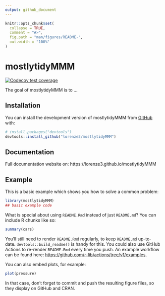 ```yaml
---
output: github_document
---
```


<!-- README.md is generated from README.Rmd. Please edit that file -->

```r
knitr::opts_chunk$set(
  collapse = TRUE,
  comment = "#>",
  fig.path = "man/figures/README-",
  out.width = "100%"
)
```

# mostlytidyMMM

<!-- badges: start -->
[![Codecov test coverage](https://codecov.io/gh/lorenze3/mostlytidyMMM/branch/main/graph/badge.svg)](https://app.codecov.io/gh/lorenze3/mostlytidyMMM?branch=main)
<!-- badges: end -->

The goal of mostlytidyMMM is to ...

## Installation

You can install the development version of mostlytidyMMM from [GitHub](https://github.com/) with:

``` r
# install.packages("devtools")
devtools::install_github("lorenze3/mostlytidyMMM")
```

## Documentation

Full documentation website on: https://lorenze3.github.io/mostlytidyMMM

## Example

This is a basic example which shows you how to solve a common problem:

```r
library(mostlytidyMMM)
## basic example code
```

What is special about using `README.Rmd` instead of just `README.md`? You can include R chunks like so:

```r
summary(cars)
```

You'll still need to render `README.Rmd` regularly, to keep `README.md` up-to-date. `devtools::build_readme()` is handy for this. You could also use GitHub Actions to re-render `README.Rmd` every time you push. An example workflow can be found here: <https://github.com/r-lib/actions/tree/v1/examples>.

You can also embed plots, for example:

```r
plot(pressure)
```

In that case, don't forget to commit and push the resulting figure files, so they display on GitHub and CRAN.
